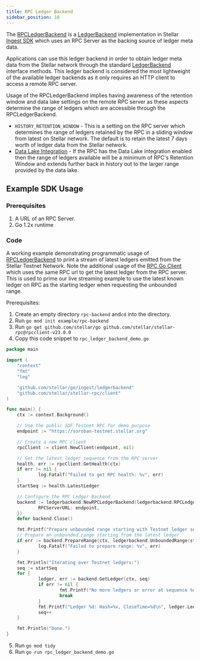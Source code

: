 ```yaml
---
title: RPC Ledger Backend
sidebar_position: 10
---
```


The [RPCLedgerBackend](https://github.com/stellar/go/blob/master/ingest/ledgerbackend/rpc_backend.go#L40) is a [LedgerBackend](https://github.com/stellar/go/blob/master/ingest/ledgerbackend/ledger_backend.go#L10) implementation in Stellar [Ingest SDK](https://github.com/stellar/go/tree/master/ingest) which uses an RPC Server as the backing source of ledger meta data.

Applications can use this ledger backend in order to obtain ledger meta data from the Stellar network through the standard [LedgerBackend](https://github.com/stellar/go/blob/master/ingest/ledgerbackend/ledger_backend.go#L10) interface methods. This ledger backend is considered the most lightweight of the available ledger backends as it only requires an HTTP client to access a remote RPC server.

Usage of the RPCLedgerBackend implies having awareness of the retention window and data lake settings on the remote RPC server as these aspects determine the range of ledgers which are accessible through the RPCLedgerBackend.

- `HISTORY_RETENTION_WINDOW` - This is a setting on the RPC server which determines the range of ledgers retained by the RPC in a sliding window from latest on Stellar network. The default is to retain the latest 7 days worth of ledger data from the Stellar network.
- [Data Lake Integration](/docs/data/apis/rpc/admin-guide/data-lake-integration) - If the RPC has the Data Lake integration enabled then the range of ledgers available will be a minimum of RPC's Retention Window and extends further back in history out to the larger range provided by the data lake.

## Example SDK Usage

### Prerequisites

1. A URL of an RPC Server.
2. Go 1.2x runtime

### Code

A working example demonstrating programmatic usage of [RPCLedgerBackend](https://github.com/stellar/go/blob/master/ingest/ledgerbackend/rpc_backend.go#L40) to print a stream of latest ledgers emitted from the Stellar Testnet Network. Note the additional usage of the [RPC Go Client](https://github.com/stellar/stellar-rpc/blob/main/client/main.go#L14) which uses the same RPC url to get the latest ledger from the RPC server. This is used to prime our live streaming example to use the latest known ledger on RPC as the starting ledger when requesting the unbounded range.

Prerequisites:
1. Create an empty directory `rpc-backend` and`cd` into the directory.
2. Run `go mod init example/rpc-backend`
3. Run `go get github.com/stellar/go github.com/stellar/stellar-rpc@rpcclient-v23.0.0`
4. Copy this code snippet to `rpc_ledger_backend_demo.go`

```go
package main

import (
    "context"
    "fmt"
    "log"

    "github.com/stellar/go/ingest/ledgerbackend"
    "github.com/stellar/stellar-rpc/client"
)

func main() {
    ctx := context.Background()

    // Use the public SDF Testnet RPC for demo purpose
    endpoint := "https://soroban-testnet.stellar.org"

    // Create a new RPC client
    rpcClient := client.NewClient(endpoint, nil)

    // Get the latest ledger sequence from the RPC server
    health, err := rpcClient.GetHealth(ctx)
    if err != nil {
            log.Fatalf("Failed to get RPC health: %v", err)
    }
    startSeq := health.LatestLedger

    // Configure the RPC Ledger Backend
    backend := ledgerbackend.NewRPCLedgerBackend(ledgerbackend.RPCLedgerBackendOptions{
            RPCServerURL: endpoint,
    })
    defer backend.Close()

    fmt.Printf("Prepare unbounded range starting with Testnet ledger sequence %d: \n", startSeq)
    // Prepare an unbounded range starting from the latest ledger
    if err := backend.PrepareRange(ctx, ledgerbackend.UnboundedRange(startSeq)); err != nil {
            log.Fatalf("Failed to prepare range: %v", err)
    }

    fmt.Println("Iterating over Testnet ledgers:")
    seq := startSeq
    for {
            ledger, err := backend.GetLedger(ctx, seq)
            if err != nil {
                    fmt.Printf("No more ledgers or error at sequence %d: %v\n", seq, err)
                    break
            }
            fmt.Printf("Ledger %d: Hash=%x, CloseTime=%d\n", ledger.LedgerSequence(), ledger.LedgerHash(), ledger.LedgerCloseTime())
            seq++
    }

    fmt.Println("Done.")
}
```

5. Run `go mod tidy`
6. Run `go run rpc_ledger_backend_demo.go`
